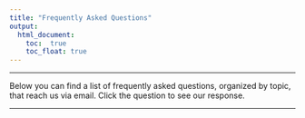 ---
title: "Frequently Asked Questions"
output: 
  html_document:
    toc:  true
    toc_float: true
---

<script>
function showHide(element) {
    var x = document.getElementById(element);
    if (x.style.display === "none") {
        x.style.display = "block";
    } else {
        x.style.display = "none";
    }
}
</script>

---

Below you can find a list of frequently asked questions, organized by topic, that reach us via email. Click the question to see our response.

---

